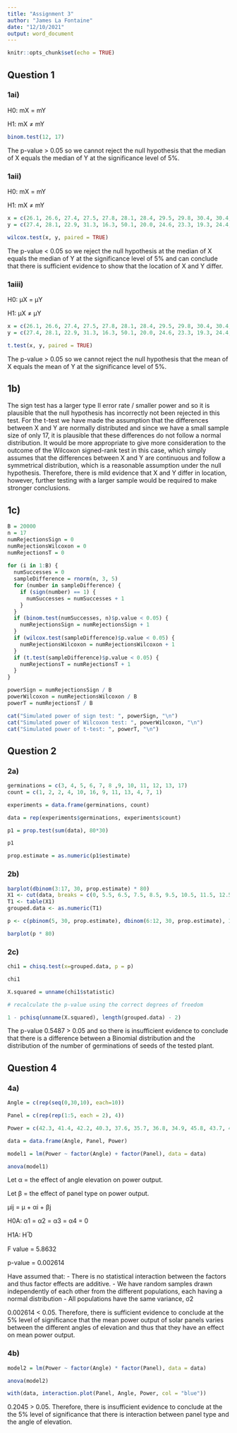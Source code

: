 ---
title: "Assignment 3"
author: "James La Fontaine"
date: "12/10/2021"
output: word_document
---

```{r setup, include=FALSE}
knitr::opts_chunk$set(echo = TRUE)
```

## Question 1

### 1ai)

H0: mX = mY

H1: mX ≠ mY
```{r question 1ai}
binom.test(12, 17)
```
The p-value > 0.05 so we cannot reject the null hypothesis that the median of X equals the median of Y at the significance level of 5%.

### 1aii)

H0: mX = mY

H1: mX ≠ mY

```{r question 1aii}
x = c(26.1, 26.6, 27.4, 27.5, 27.8, 28.1, 28.4, 29.5, 29.8, 30.4, 30.4, 31.2, 31.5, 32.9, 33.6, 34.1, 35.9)
y = c(27.4, 28.1, 22.9, 31.3, 16.3, 50.1, 20.0, 24.6, 23.3, 19.3, 24.4, 24.4, 29.5, 27.6, 21.7, 25.4, 39.4)

wilcox.test(x, y, paired = TRUE)


```
The p-value < 0.05 so we reject the null hypothesis at the median of X equals the median of Y at the significance level of 5% and can conclude that there is sufficient evidence to show that the location of X and Y differ.

### 1aiii)

H0: μX = μY

H1: μX ≠ μY

```{r question 1aiii}
x = c(26.1, 26.6, 27.4, 27.5, 27.8, 28.1, 28.4, 29.5, 29.8, 30.4, 30.4, 31.2, 31.5, 32.9, 33.6, 34.1, 35.9)
y = c(27.4, 28.1, 22.9, 31.3, 16.3, 50.1, 20.0, 24.6, 23.3, 19.3, 24.4, 24.4, 29.5, 27.6, 21.7, 25.4, 39.4)

t.test(x, y, paired = TRUE)
```
The p-value > 0.05 so we cannot reject the null hypothesis that the mean of X equals the mean of Y at the significance level of 5%.

## 1b)

The sign test has a larger type II error rate / smaller power and so it is plausible that the null hypothesis has incorrectly not been rejected in this test. For the t-test we have made the assumption that the differences between X and Y are normally distributed and since we have a small sample size of only 17, it is plausible that these differences do not follow a normal distribution. It would be more appropriate to give more consideration to the outcome of the Wilcoxon signed-rank test in this case, which simply assumes that the differences between X and Y are continuous and follow a symmetrical distribution, which is a reasonable assumption under the null hypothesis. Therefore, there is mild evidence that X and Y differ in location, however, further testing with a larger sample would be required to make stronger conclusions.

## 1c)

```{r question 1c}

B = 20000
n = 17
numRejectionsSign = 0
numRejectionsWilcoxon = 0
numRejectionsT = 0
  
for (i in 1:B) {
  numSuccesses = 0
  sampleDifference = rnorm(n, 3, 5)
  for (number in sampleDifference) {
    if (sign(number) == 1) {
      numSuccesses = numSuccesses + 1
    }
  }
  if (binom.test(numSuccesses, n)$p.value < 0.05) {
    numRejectionsSign = numRejectionsSign + 1
  }
  if (wilcox.test(sampleDifference)$p.value < 0.05) {
    numRejectionsWilcoxon = numRejectionsWilcoxon + 1
  }
  if (t.test(sampleDifference)$p.value < 0.05) {
    numRejectionsT = numRejectionsT + 1
  }
}

powerSign = numRejectionsSign / B
powerWilcoxon = numRejectionsWilcoxon / B
powerT = numRejectionsT / B

cat("Simulated power of sign test: ", powerSign, "\n")
cat("Simulated power of Wilcoxon test: ", powerWilcoxon, "\n")
cat("Simulated power of t-test: ", powerT, "\n")

```

## Question 2

### 2a)
```{r question 2a}
germinations = c(3, 4, 5, 6, 7, 8 ,9, 10, 11, 12, 13, 17)
count = c(1, 2, 2, 4, 10, 16, 9, 11, 13, 4, 7, 1)

experiments = data.frame(germinations, count)

data = rep(experiments$germinations, experiments$count)

p1 = prop.test(sum(data), 80*30)

p1

prop.estimate = as.numeric(p1$estimate)

```

### 2b)
```{r question 2b}
barplot(dbinom(3:17, 30, prop.estimate) * 80)
X1 <- cut(data, breaks = c(0, 5.5, 6.5, 7.5, 8.5, 9.5, 10.5, 11.5, 12.5, Inf))
T1 <- table(X1)
grouped.data <- as.numeric(T1)

p <- c(pbinom(5, 30, prop.estimate), dbinom(6:12, 30, prop.estimate), 1 - pbinom(12, 30, prop.estimate))

barplot(p * 80)

```

### 2c)
```{r question 2c}

chi1 = chisq.test(x=grouped.data, p = p)

chi1

X.squared = unname(chi1$statistic)

# recalculate the p-value using the correct degrees of freedom

1 - pchisq(unname(X.squared), length(grouped.data) - 2)

```

The p-value 0.5487 > 0.05 and so there is insufficient evidence to conclude that there is a difference between a Binomial distribution and the distribution of the number of germinations of seeds of the tested plant.

## Question 4

### 4a)
```{r question 4a}
Angle = c(rep(seq(0,30,10), each=10))

Panel = c(rep(rep(1:5, each = 2), 4))

Power = c(42.3, 41.4, 42.2, 40.3, 37.6, 35.7, 36.8, 34.9, 45.8, 43.7, 42.1, 40.2, 42.1,  40.3, 38.4, 36.5, 38.0, 37.1, 45.2, 43.1, 42.6, 40.8, 42.7, 40.8, 38.6, 36.7, 40.2, 38.3, 46.9, 44.8, 43.6, 41.5, 43.8, 41.9, 41.9, 39.8, 42.9, 40.8, 45.4, 43.5)

data = data.frame(Angle, Panel, Power)

model1 = lm(Power ~ factor(Angle) + factor(Panel), data = data)

anova(model1)

```

Let α = the effect of angle elevation on power output.

Let β = the effect of panel type on power output.

μij = μ + αi + βj

H0A: α1 = α2 = α3 = α4 = 0 

H1A: H ̅0

F value = 5.8632

p-value = 0.002614

Have assumed that:
- There is no statistical interaction between the factors and thus factor effects are additive.
- We have random samples drawn independently of each other from the different populations, each having a normal distribution
- All populations have the same variance, σ2

0.002614 < 0.05. Therefore, there is sufficient evidence to conclude at the 5% level of significance that the mean power output of solar panels varies between the different angles of elevation and thus that they have an effect on mean power output.

### 4b)
```{r question 4b}
model2 = lm(Power ~ factor(Angle) * factor(Panel), data = data)

anova(model2)

with(data, interaction.plot(Panel, Angle, Power, col = "blue"))
```
0.2045 > 0.05. Therefore, there is insufficient evidence to conclude at the the 5% level of significance that there is interaction between panel type and the angle of elevation.
